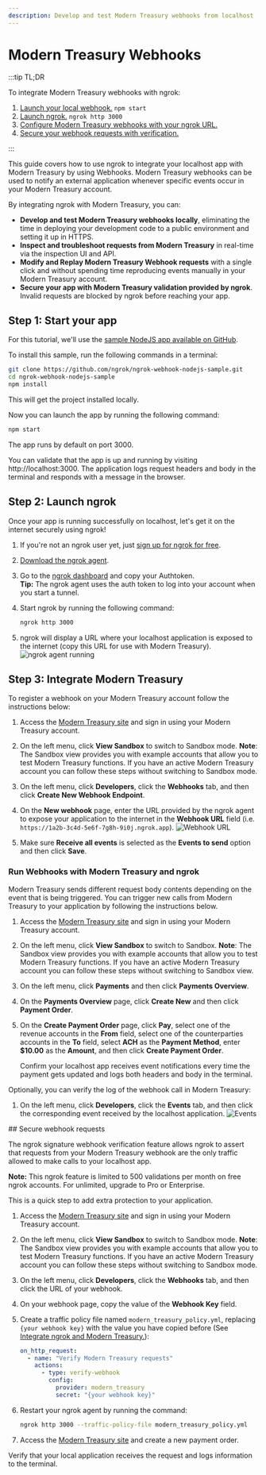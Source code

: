```yaml
---
description: Develop and test Modern Treasury webhooks from localhost
---
```



# Modern Treasury Webhooks

:::tip TL;DR

To integrate Modern Treasury webhooks with ngrok:

1. [Launch your local webhook.](#start-your-app) `npm start`
1. [Launch ngrok.](#start-ngrok) `ngrok http 3000`
1. [Configure Modern Treasury webhooks with your ngrok URL.](#setup-webhook)
1. [Secure your webhook requests with verification.](#security)

:::

This guide covers how to use ngrok to integrate your localhost app with Modern Treasury by using Webhooks.
Modern Treasury webhooks can be used to notify an external application whenever specific events occur in your Modern Treasury account.

By integrating ngrok with Modern Treasury, you can:

- **Develop and test Modern Treasury webhooks locally**, eliminating the time in deploying your development code to a public environment and setting it up in HTTPS.
- **Inspect and troubleshoot requests from Modern Treasury** in real-time via the inspection UI and API.
- **Modify and Replay Modern Treasury Webhook requests** with a single click and without spending time reproducing events manually in your Modern Treasury account.
- **Secure your app with Modern Treasury validation provided by ngrok**. Invalid requests are blocked by ngrok before reaching your app.

## **Step 1**: Start your app

For this tutorial, we'll use the [sample NodeJS app available on GitHub](https://github.com/ngrok/ngrok-webhook-nodejs-sample).

To install this sample, run the following commands in a terminal:

```bash
git clone https://github.com/ngrok/ngrok-webhook-nodejs-sample.git
cd ngrok-webhook-nodejs-sample
npm install
```

This will get the project installed locally.

Now you can launch the app by running the following command:

```bash
npm start
```

The app runs by default on port 3000.

You can validate that the app is up and running by visiting http://localhost:3000. The application logs request headers and body in the terminal and responds with a message in the browser.

## **Step 2**: Launch ngrok

Once your app is running successfully on localhost, let's get it on the internet securely using ngrok!

1. If you're not an ngrok user yet, just [sign up for ngrok for free](https://ngrok.com/signup).

1. [Download the ngrok agent](https://download.ngrok.com).

1. Go to the [ngrok dashboard](https://dashboard.ngrok.com) and copy your Authtoken. <br />
   **Tip:** The ngrok agent uses the auth token to log into your account when you start a tunnel.
1. Start ngrok by running the following command:

   ```bash
   ngrok http 3000
   ```

1. ngrok will display a URL where your localhost application is exposed to the internet (copy this URL for use with Modern Treasury).
   ![ngrok agent running](/img/integrations/launch_ngrok_tunnel.png)

## **Step 3**: Integrate Modern Treasury

To register a webhook on your Modern Treasury account follow the instructions below:

1. Access the [Modern Treasury site](https://app.moderntreasury.com/) and sign in using your Modern Treasury account.

1. On the left menu, click **View Sandbox** to switch to Sandbox mode.
   **Note**: The Sandbox view provides you with example accounts that allow you to test Modern Treasury functions. If you have an active Modern Treasury account you can follow these steps without switching to Sandbox mode.

1. On the left menu, click **Developers**, click the **Webhooks** tab, and then click **Create New Webhook Endpoint**.

1. On the **New webhook** page, enter the URL provided by the ngrok agent to expose your application to the internet in the **Webhook URL** field (i.e. `https://1a2b-3c4d-5e6f-7g8h-9i0j.ngrok.app`).
   ![Webhook URL](img/ngrok_url_configuration_moderntreasury.png)

1. Make sure **Receive all events** is selected as the **Events to send** option and then click **Save**.

### Run Webhooks with Modern Treasury and ngrok

Modern Treasury sends different request body contents depending on the event that is being triggered.
You can trigger new calls from Modern Treasury to your application by following the instructions below.

1. Access the [Modern Treasury site](https://app.moderntreasury.com/) and sign in using your Modern Treasury account.

1. On the left menu, click **View Sandbox** to switch to Sandbox.
   **Note**: The Sandbox view provides you with example accounts that allow you to test Modern Treasury functions. If you have an active Modern Treasury account you can follow these steps without switching to Sandbox view.

1. On the left menu, click **Payments** and then click **Payments Overview**.

1. On the **Payments Overview** page, click **Create New** and then click **Payment Order**.

1. On the **Create Payment Order** page, click **Pay**, select one of the revenue accounts in the **From** field, select one of the counterparties accounts in the **To** field, select **ACH** as the **Payment Method**, enter **$10.00** as the **Amount**, and then click **Create Payment Order**.

   Confirm your localhost app receives event notifications every time the payment gets updated and logs both headers and body in the terminal.

Optionally, you can verify the log of the webhook call in Modern Treasury:

1. On the left menu, click **Developers**, click the **Events** tab, and then click the corresponding event received by the localhost application.
   ![Events](img/ngrok_logs_moderntreasury.png)

<InspectingRequests />

<ReplayingRequests />
## Secure webhook requests

The ngrok signature webhook verification feature allows ngrok to assert that requests from your Modern Treasury webhook are the only traffic allowed to make calls to your localhost app.

**Note:** This ngrok feature is limited to 500 validations per month on free ngrok accounts. For unlimited, upgrade to Pro or Enterprise.

This is a quick step to add extra protection to your application.

1. Access the [Modern Treasury site](https://app.moderntreasury.com/) and sign in using your Modern Treasury account.

1. On the left menu, click **View Sandbox** to switch to Sandbox mode.
   **Note**: The Sandbox view provides you with example accounts that allow you to test Modern Treasury functions. If you have an active Modern Treasury account you can follow these steps without switching to Sandbox mode.

1. On the left menu, click **Developers**, click the **Webhooks** tab, and then click the URL of your webhook.

1. On your webhook page, copy the value of the **Webhook Key** field.

1. Create a traffic policy file named `modern_treasury_policy.yml`, replacing `{your webhook key}` with the value you have copied before (See [Integrate ngrok and Modern Treasury.](#setup-webhook)):

   ```yaml
   on_http_request:
     - name: "Verify Modern Treasury requests"
       actions:
         - type: verify-webhook
           config:
             provider: modern_treasury
             secret: "{your webhook key}"
   ```

1. Restart your ngrok agent by running the command:

   ```bash
   ngrok http 3000 --traffic-policy-file modern_treasury_policy.yml
   ```

1. Access the [Modern Treasury site](https://app.moderntreasury.com/) and create a new payment order.

Verify that your local application receives the request and logs information to the terminal.

